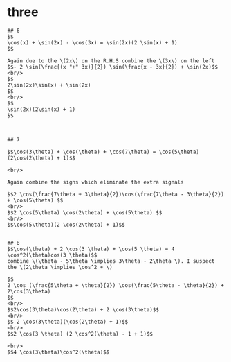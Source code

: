 # three

    ## 6
    $$
    \cos(x) + \sin(2x) - \cos(3x) = \sin(2x)(2 \sin(x) + 1)
    $$

    Again due to the \(2x\) on the R.H.S combine the \(3x\) on the left
    $$- 2 \sin(\frac{(x "+" 3x)}{2}) \sin(\frac{x - 3x}{2}) + \sin(2x)$$
    <br/>
    $$
    2\sin(2x)\sin(x) + \sin(2x)
    $$
    <br/>
    $$
    \sin(2x)(2\sin(x) + 1)
    $$



    ## 7

    $$\cos(3\theta) + \cos(\theta) + \cos(7\theta) = \cos(5\theta)(2\cos(2\theta) + 1)$$

    <br/>

    Again combine the signs which eliminate the extra signals

    $$2 \cos(\frac{7\theta + 3\theta}{2})\cos(\frac{7\theta - 3\theta}{2}) + \cos(5\theta) $$
    <br/>
    $$2 \cos(5\theta) \cos(2\theta) + \cos(5\theta) $$
    <br/>
    $$\cos(5\theta)(2 \cos(2\theta) + 1)$$


    ## 8
    $$\cos(\theta) + 2 \cos(3 \theta) + \cos(5 \theta) = 4 \cos^2(\theta)cos(3 \theta)$$
    combine \(\theta - 5\theta \implies 3\theta - 2\theta \). I suspect the \(2\theta \implies \cos^2 + \)

    $$
    2 \cos (\frac{5\theta + \theta}{2}) \cos(\frac{5\theta - \theta}{2}) + 2\cos(3\theta)
    $$
    <br/>
    $$2\cos(3\theta)\cos(2\theta) + 2 \cos(3\theta)$$
    <br/>
    $$ 2 \cos(3\theta)(\cos(2\theta) + 1)$$
    <br/>
    $$2 \cos(3 \theta) (2 \cos^2(\theta) - 1 + 1)$$

    <br/>
    $$4 \cos(3\theta)\cos^2(\theta)$$
